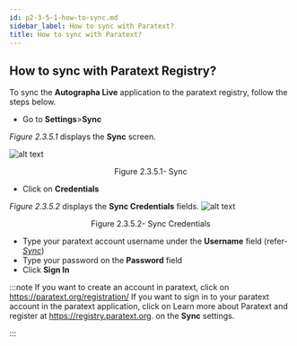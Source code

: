 ```yaml
---
id: p2-3-5-1-how-to-sync.md
sidebar_label: How to sync with Paratext?
title: How to sync with Paratext?
---
```


## How to sync with Paratext Registry?

To sync the **Autographa Live** application to the paratext registry, follow the steps below.

-   Go to **Settings**>**Sync**

_Figure 2.3.5.1_ displays the **Sync** screen.

![alt text](/AutographaLiveImages/Settings/sync-fig-2.3.5.1.jpg 'Sync')

<div align='center' style={{ fontStyle: 'Italic' }}>
	Figure 2.3.5.1- Sync
</div>

-   Click on **Credentials**

_Figure 2.3.5.2_ displays the **Sync Credentials** fields.
![alt text](/AutographaLiveImages/Settings/sync-credentials-fig-2.3.5.2.jpg 'Sync Credentials')

<div align='center' style={{ fontStyle: 'Italic' }}>
	Figure 2.3.5.2- Sync Credentials
</div>

-   Type your paratext account username under the **Username** field (refer- [_Sync_](../../../Part-1/Getting-Started/Autographa-Live-User-Interface-Overview/Settings-User-Interface/p1-2-3-7-sync.mdx))
-   Type your password on the **Password** field
-   Click **Sign In**

:::note
If you want to create an account in paratext, click on https://paratext.org/registration/
If you want to sign in to your paratext account in the paratext application, click on Learn more about Paratext and register at https://registry.paratext.org. on the **Sync** settings.

:::
